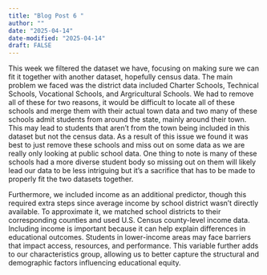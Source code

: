 ```yaml
---
title: "Blog Post 6 "
author: ""
date: "2025-04-14"
date-modified: "2025-04-14"
draft: FALSE
---
```


This week we filtered the dataset we have, focusing on making sure we can fit it together with another dataset, hopefully census data. The main problem we faced was the district data included Charter Schools, Technical Schools, Vocational Schools, and Argricultural Schools. We had to remove all of these for two reasons, it would be difficult to locate all of these schools and merge them with their actual town data and two many of these schools admit students from around the state, mainly around their town. This may lead to students that aren't from the town being included in this dataset but not the census data. As a result of this issue we found it was best to just remove these schools and miss out on some data as we are really only looking at public school data. One thing to note is many of these schools had a more diverse student body so missing out on them will likely lead our data to be less intriguing but it's a sacrifice that has to be made to properly fit the two datasets together.

Furthermore, we included income as an additional predictor, though this required extra steps since average income by school district wasn't directly available. To approximate it, we matched school districts to their corresponding counties and used U.S. Census county-level income data. Including income is important because it can help explain differences in educational outcomes. Students in lower-income areas may face barriers that impact access, resources, and performance. This variable further adds to our characteristics group, allowing us to better capture the structural and demographic factors influencing educational equity.